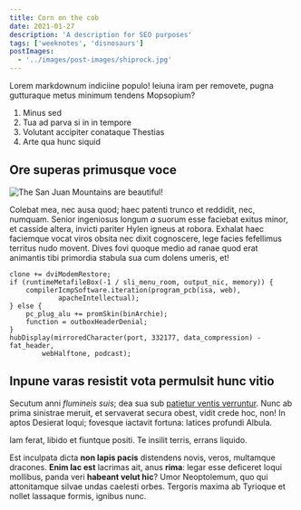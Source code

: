 ```yaml
---
title: Corn on the cob
date: 2021-01-27
description: 'A description for SEO purposes'
tags: ['weeknotes', 'disnosaurs']
postImages:
  - '../images/post-images/shiprock.jpg'
---
```



Lorem markdownum indiciine populo! Ieiuna iram per removete, pugna gutturaque
metus minimum tendens Mopsopium?

<GatsbyImage
  alt="Just a boy scremaing into a microphone!"
  image={getImage(props.frontmatter.postImages[0])}
  className="py-3"
/>

1. Minus sed
2. Tua ad parva si in in tempore
3. Volutant accipiter conataque Thestias
4. Arte qua hunc siquid

## Ore superas primusque voce

![The San Juan Mountains are beautiful!](../images/post-images/san-juan-mountains.jpg 'San Juan Mountains')

Colebat mea, nec ausa quod; haec patenti trunco et reddidit, nec, numquam.
Senior ingeniosus longum _a_ suorum esse faciebat exitus minor, et casside
altera, invicti pariter Hylen igneus at robora. Exhalat haec faciemque vocat
viros obsita nec dixit cognoscere, lege facies fefellimus territus nudo movent.
Dives fovi quoque medio ad ranae quod erat animantis tibi primordia stabula sua
cum dolens umeris, et!

    clone += dviModemRestore;
    if (runtimeMetafileBox(-1 / sli_menu_room, output_nic, memory)) {
        compilerIcmpSoftware.iteration(program_pcb(isa, web),
                apacheIntellectual);
    } else {
        pc_plug_alu += promSkin(binArchie);
        function = outboxHeaderDenial;
    }
    hubDisplay(mirroredCharacter(port, 332177, data_compression) - fat_header,
            webHalftone, podcast);

## Inpune varas resistit vota permulsit hunc vitio

Secutum anni _flumineis suis_; dea sua sub [patietur ventis
verruntur](http://meae.io/paulatimque). Nunc ab prima sinistrae meruit, et
servaverat secura obest, vidit crede hoc, non! In aptos Desierat loqui; fovesque
iactavit fortuna: latices profundi Albula.

Iam ferat, libido et fiuntque positi. Te insilit terris, errans liquido.

Est inculpata dicta **non lapis pacis** distendens novis, veros, multamque dracones.
**Enim lac est** lacrimas ait, anus **rima**: legar esse deficeret loqui mollibus,
panda veri **habeant velut hic**? Umor Neoptolemum, quo qui attonitamque silvae undas
caelesti orbes. Tergoris maxima ab Tyrioque et nollet lassaque formis, ignibus nunc.

<Bio />
